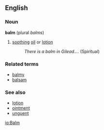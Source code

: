 ==English==
===Noun===
'''balm''' (plural ''balms'')

# [[soothing]] [[oil]] or [[lotion]]
#: ''There is a balm in Gilead....'' (Spiritual)

===Related terms===
*[[balmy]]
*[[balsam]]
===See also===
*[[lotion]]
*[[ointment]]
*[[unguent]]

[[io:Balm]]